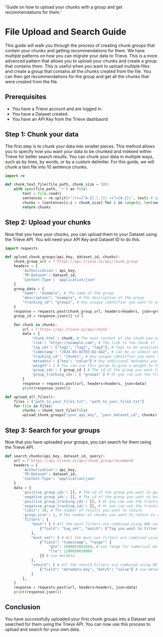   'Guide on how to upload your chunks with a group and get recommendations for them.'

# File Upload and Search Guide

This guide will walk you through the process of creating chunk groups that contain your chunks and getting recommendations for them. 
We have multiple patterns on how you can migrate your data to Trieve. This is a more advanced pattern that allows you to upload your chunks and create a group that contains them. This is useful when you want to upload multiple files and create a group that contains all the chunks created from the file. You can then get recommendations for the group and get all the chunks that were created from the file.

## Prerequisites

- You have a Trieve account and are logged in.
- You have a Dataset created.
- You have an API Key from the Trieve dashbaord


## Step 1: Chunk your data

The first step is to chunk your data into smaller pieces. This method allows you to specify how you want your data to be chunked and indexed within Trieve for better search results.
You can chunk your data in multiple ways, such as by lines, by words, or by a custom delimiter. For this guide, we will chunk a text file into 10 sentence chunks.

```python
import re

def chunk_text_file(file_path, chunk_size = 10):
    with open(file_path, 'r') as file:
        text = file.read()
        sentences = re.split(r'(?<=[^A-Z].[.?]) +(?=[A-Z])', text) # Split the text into sentences
        chunks = [sentences[i:i + chunk_size] for i in range(0, len(sentences), chunk_size)] # Split the sentences into chunks of 10
        return chunks
```

## Step 2: Upload your chunks

Now that you have your chunks, you can upload them to your Dataset using the Trieve API. You will need your API Key and Dataset ID to do this.

```python
import requests

def upload_chunk_groups(api_key, dataset_id, chunks):
    chunk_group_url = f'https://api.trieve.ai/api/chunk_group'
    headers = {
        'Authorization': api_key,
        'TR-Dataset': dataset_id,
        'Content-Type': 'application/json'
    }
    group_data = {
        "name": "example", # The name of the group
        "description": "example", # The description of the group
        "tracking_id": "group1", # Any unique identifier you want to associate with the group to help you correlate it with your data
    }
    response = requests.post(chunk_group_url, headers=headers, json=group_data)
    group_id = response.json()['id']

    for chunk in chunks:
        url = f'https://api.trieve.ai/api/chunk'
        data = {
            'chunk_html': chunk, # The text content of the chunk you want indexed
            'link': "https://example.com", # The link to the chunk if it exists on the web
            'tag_set': ["tag1", "tag2", "tag3"], # Tags to be associated with the chunk. You can use these tags to filter your search results
            'timestamp': "2024-03-02T03:02:44Z", # Can be in almost any format which contains a date and time
            'tracking_id': "chunk1", # Any unique identifier you want to associate with the chunk to help you correlate it with your data
            'metadata': {"key": "value"} # Any additional metadata you want to associate with the chunk
            'weight': 1 # You can use this param to give a weight to the chunk. i.e. > 1 will push it up in the results, < 1 will push it down in the results
            'group_ids': [ group_id ] # The id of the group you want to associate the chunk with
            'group_tracking_ids': [ "group1" ] # Or you can use the tracking id of the group you want to associate the chunk with
        }
        response = requests.post(url, headers=headers, json=data)
        print(response.json())

def upload_all_files():
    files = ["path_to_your_file1.txt", "path_to_your_file2.txt"]
    for file in files:
        chunks = chunk_text_file(file)
        upload_chunk_groups("your_api_key", "your_dataset_id", chunks)
```

## Step 3: Search for your groups

Now that you have uploaded your groups, you can search for them using the Trieve API.

```python
def search_chunks(api_key, dataset_id, query):
    url = f'https://api.trieve.ai/api/chunk_group/recommend'
    headers = {
        'Authorization': api_key,
        'TR-Dataset': dataset_id,
        'Content-Type': 'application/json'
    }
    data = {
        'positive_group_ids': [], # The id of the group you want to get recommendations for
        'negative_group_ids': [], # The id of the group you want to exclude from the recommendations
        'positive_group_tracking_ids': [], # Or you can use the tracking id of the group you want to get recommendations for
        'negative_group_tracking_ids': [], # Or you can use the tracking id of the group you want to exclude from the recommendations
        'limit': 10, # The number of results you want to return
        'group_size': 2, # The number of chunks you want to return in each result
        'filters': {
            "must": [ # All the must filters are combined using AND and have to match for the result to be returned
                {"field": "tag_set", "match": ["Tag you want to filter by"]} # use match for text metadata fields
            ],
            "must_not": [ # All the must_not filters are combined using AND and have to NOT match for the result to be returned
                {"field": "timestamp", "range": {
                    "gte": 1000043043044, # use range for numerical metadata fields (timestamp is stored as a unix timestamp)
                    "lte": 1200030030000 
                }} # use metdata
            ],
            "should": [ # All the should filters are combined using OR and at least one of them has to match for the result to be returned
                {"field": "metadata.key", "match": "value"} # use metadata.field to filter based on fields within your metadata JSON object
            ]
        },
    }
    response = requests.post(url, headers=headers, json=data)
    print(response.json())
```

## Conclusion

You have successfully uploaded your first chunk groups into a Dataset and searched for them using the Trieve API. You can now use this process to upload and search for your own data.
